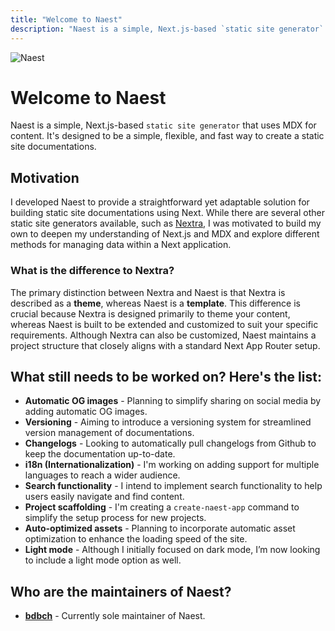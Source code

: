 ```yaml
---
title: "Welcome to Naest"
description: "Naest is a simple, Next.js-based `static site generator` that uses MDX for content. It's designed to be a simple, flexible, and fast way to create a static site documentations."
---
```


![Naest](/images/cover.png)

# Welcome to Naest

Naest is a simple, Next.js-based `static site generator` that uses MDX for content. It's designed to be a simple, flexible, and fast way to create a static site documentations.

## Motivation

I developed Naest to provide a straightforward yet adaptable solution for building static site documentations using Next. While there are several other static site generators available,
such as [Nextra](https://nextra.site/), I was motivated to build my own to deepen my understanding of Next.js and MDX and explore different methods for managing data within a Next application.

### What is the difference to Nextra?

The primary distinction between Nextra and Naest is that Nextra is described as a **theme**, whereas Naest is a **template**.
This difference is crucial because Nextra is designed primarily to theme your content, whereas Naest is built to be extended and customized to suit your specific requirements.
Although Nextra can also be customized, Naest maintains a project structure that closely aligns with a standard Next App Router setup.

## What still needs to be worked on? Here's the list:

- **Automatic OG images** - Planning to simplify sharing on social media by adding automatic OG images.
- **Versioning** - Aiming to introduce a versioning system for streamlined version management of documentations.
- **Changelogs** - Looking to automatically pull changelogs from Github to keep the documentation up-to-date.
- **i18n (Internationalization)** - I'm working on adding support for multiple languages to reach a wider audience.
- **Search functionality** - I intend to implement search functionality to help users easily navigate and find content.
- **Project scaffolding** - I'm creating a `create-naest-app` command to simplify the setup process for new projects.
- **Auto-optimized assets** - Planning to incorporate automatic asset optimization to enhance the loading speed of the site.
- **Light mode** - Although I initially focused on dark mode, I’m now looking to include a light mode option as well.

## Who are the maintainers of Naest?

- **[bdbch](https://github.com/bdbch)** - Currently sole maintainer of Naest.
